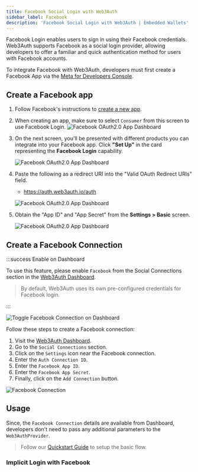 ```yaml
---
title: Facebook Social Login with Web3Auth
sidebar_label: Facebook
description: 'Facebook Social Login with Web3Auth | Embedded Wallets'
---
```



Facebook Login enables users to sign in using their Facebook credentials. Web3Auth supports Facebook as a social login provider, allowing developers to offer a familiar and quick authentication method for users with Facebook accounts.

To integrate Facebook with Web3Auth, developers must first create a Facebook App via the [Meta for Developers Console](https://developers.facebook.com/).

## Create a Facebook app

1. Follow Facebook's instructions to [create a new app](https://developers.facebook.com/docs/development/create-an-app).
2. When creating an app, make sure to select `Consumer` from this screen to use Facebook Login. ![Facebook OAuth2.0 App Dashboard](/img/authentication/facebook/facebook-app.png)

3. On the next screen, you'll be presented with different products you can integrate into your Facebook app. Click **"Set Up"** in the card representing the **Facebook Login** capability.

   ![Facebook OAuth2.0 App Dashboard](/img/authentication/facebook/facebook-login-setup.png)

4. Paste the following as a redirect URI into the "Valid OAuth Redirect URIs" field.
   - https://auth.web3auth.io/auth

   ![Facebook OAuth2.0 App Dashboard](/img/authentication/facebook/facebook-login-settings-oauth.png)

5. Obtain the "App ID" and "App Secret" from the **Settings > Basic** screen.

   ![Facebook OAuth2.0 App Dashboard](/img/authentication/facebook/facebook-app-id-secret.png)

## Create a Facebook Connection

:::success Enable on Dashboard

To use this feature, please enable `Facebook` from the Social Connections section in the [Web3Auth Dashboard](https://dashboard.web3auth.io).

> By default, Web3Auth uses its own pre-configured credentials for Facebook login.

:::

<div style={{ display: 'flex', margin: '20px 0', justifyContent: 'center' }}>
  <img
    src={FacebookToggle}
    style={{
      maxWidth: '800px',
      borderRadius: '8px',
      boxShadow: '0 2px 6px rgba(0, 0, 0, 0.1)',
    }}
    alt="Toggle Facebook Connection on Dashboard"
  />
</div>

Follow these steps to create a Facebook connection:

1. Visit the [Web3Auth Dashboard](https://dashboard.web3auth.io).
1. Go to the `Social Connections` section.
1. Click on the `Settings` icon near the Facebook connection.
1. Enter the `Auth Connection ID`.
1. Enter the `Facebook App ID`.
1. Enter the `Facebook App Secret`.
1. Finally, click on the `Add Connection` button.

<div style={{ display: 'flex', margin: '20px 0', justifyContent: 'center' }}>
  <img
    src={FacebookConnection}
    style={{
      maxWidth: '600px',
      borderRadius: '8px',
      boxShadow: '0 2px 6px rgba(0, 0, 0, 0.1)',
    }}
    alt="Facebook Connection"
  />
</div>

## Usage

Since, the `Facebook Connection` details are available from Dashboard, developers don't need to pass any additional parameters to the `Web3AuthProvider`.

> Follow our [Quickstart Guide](/quick-start) to setup the basic flow.

### Implicit Login with Facebook

<ImplicitLoginFacebook />
